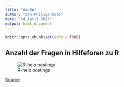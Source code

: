 ```yaml
---
title: "AddOn"
author: "Jan-Philipp Kolb"
date: "24 April 2017"
output: html_document
---
```


```r
knitr::opts_chunk$set(echo = TRUE)
```


## Anzahl der Fragen in Hilfeforen zu R

![R-help postings](http://i1.wp.com/badhessian.org/wp-content/uploads/2013/04/monthly_posts-300x150.png?zoom=2&resize=300%2C150)

[Source](http://www.r-bloggers.com/has-r-help-gotten-meaner-over-time-and-what-does-mancur-olson-have-to-say-about-it/)
